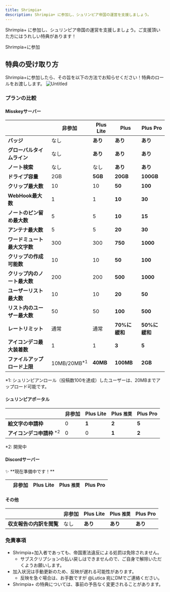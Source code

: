 ```yaml
---
title: Shrimpia+
description: Shrimpia+ に参加し、シュリンピア帝国の運営を支援しましょう。
---
```


Shrimpia+ に参加し、シュリンピア帝国の運営を支援しましょう。ご支援頂いた方にはうれしい特典があります！

<LinkButton href="https://shrimpia.fanbox.cc/">Shrimpia+に参加</LinkButton>

<ShrimpiaPlusHeroContainer>
    <ShrimpiaPlusHero
        title="Shrimpia+ Lite"
        description="お試しに最適。ちょっと嬉しい特典付き。"
        background="#ffd7d7"
        foreground="#b93e43"
        />
    <ShrimpiaPlusHero
        title="Shrimpia+"
        description="おすすめのプラン。必要なものが揃います。"
        recommended
        background="#b93e43"
        foreground="white"
        />
    <ShrimpiaPlusHero
        title="Shrimpia+ Pro"
        description="奮発してくれる方へ。最上級の生活をお届けします。"
        background="#372b35"
        foreground="white"
        />
</ShrimpiaPlusHeroContainer>


## 特典の受け取り方
Shrimpia+に参加したら、その旨を以下の方法でお知らせください！特典のロールをお渡しします。
![Untitled](@/assets/shrimpia-plus.png)

### プランの比較

#### Misskeyサーバー

|  | 非参加 | **Plus Lite** | **Plus <Badge text="推奨" variant="success"/>** | **Plus Pro** |
| --- | --- | --- | --- | --- |
| **バッジ** | なし | **あり** | **あり** | **あり** |
| **グローバルタイムライン** | なし | **あり** | **あり** | **あり** |
| **ノート検索** | なし | なし | **あり** | **あり** |
| **ドライブ容量** | 2GB | **5GB** | **20GB** | **100GB** |
| **クリップ最大数** | 10 | 10 | **50** | **100** |
| **WebHook最大数** | 1 | 1 | **10** | **30** |
| **ノートのピン留め最大数** | 5 | 5 | **10** | **15** |
| **アンテナ最大数** | 5 | 5 | **20** | **30** |
| **ワードミュート最大文字数** | 300 | 300 | **750** | **1000** |
| **クリップの作成可能数** | 10 | 10 | **50** | **100** |
| **クリップ内のノート最大数** | 200 | 200 | **500** | **1000** |
| **ユーザーリスト最大数** | 10 | 10 | **20** | **50** |
| **リスト内のユーザー最大数** | 50 | 50 | **100** | **500** |
| **レートリミット** | 通常 | 通常 | **70%に緩和** | **50%に緩和** |
| **アイコンデコ最大装着数** | 1 | 1 | **3** | **5** |
| **ファイルアップロード上限** | 10MB/20MB<sup>*1</sup> | **40MB** | **100MB** | **2GB** |

*1: シュリンピアンロール（投稿数100を達成）したユーザーは、20MBまでアップロード可能です。<br/>

#### シュリンピアポータル

|  | 非参加 | **Plus Lite** | **Plus `推奨`** | **Plus Pro** |
| --- | --- | --- | --- | --- |
| **絵文字の申請枠** | 0 | **1** | **2** | **5** |
| **アイコンデコ申請枠** <sup>*2</sup> | 0 | 0 | **1** | **2** |

*2: 開発中

#### Discordサーバー

<aside>
✨ **現在準備中です！**

</aside>

|  | 非参加 | Plus Lite | Plus `推奨` | Plus Pro |
| --- | --- | --- | --- | --- |

#### その他

|  | 非参加 | **Plus Lite** | **Plus `推奨`** | **Plus Pro** |
| --- | --- | --- | --- | --- |
| **収支報告の内訳を閲覧** | なし | **あり** | **あり** | **あり** |

### 免責事項

- Shrimpia+加入者であっても、帝国憲法違反による処罰は免除されません。
    - サブスクリプションの払い戻しはできませんので、ご自身で解除いただくようお願いします。
- 加入状況は手動更新のため、反映が遅れる可能性があります。
    - 反映を急ぐ場合は、お手数ですが @Lutica 宛にDMでご連絡ください。
- Shrimpia+ の特典については、事前の予告なく変更されることがあります。